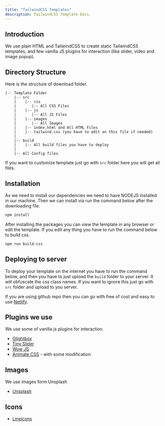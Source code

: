 ```yaml
---
title: "TailwindCSS Templates"
description: TailwindCSS Template Docs.
---
```


## Introduction

We use plain HTML and TailwindCSS to create static TailwindCSS templates, and few vanilla JS plugins for interaction (like slider, video and image popup).

## Directory Structure

Here is the structure of download folder.

```
|-- Template Folder
    |-- src
    |    |-- css
    |       |-- All CSS Files
    |    |-- js
    |       |-- All JS Files
    |    |-- images
    |       |-- All Images
    |    |-- index.html and All HTML Files
    |    |-- tailwind.css (you have to edit on this file if needed)
    |
    |-- build
    |    |-- All build files you have to deploy
    |
    |-- All Config files
```

If you want to customize template just go with `src` folder here you will get all files.

## Installation

As we need to install our dependencies we need to have NODEJS installed in our machine. Then we can install via run the command below after the downloading file.

```bash
npm install
```

After installing the packages you can view the template in any browser or edit the template. If you edit any thing you have to run the command below to build css.

```bash
npm run build-css
```

## Deploying to server

To deploy your template on the internet you have to run the command below, and then you have to just upload the `build` folder to your server. It will obfuscate the css class names. If you want to ignore this just go with `src` folder and upload to you server.

If you are using github repo then you can go with free of cost and easy to use [Netlify](https://netlify.com).

## Plugins we use

We use some of vanilla js plugins for interaction.

- [Glightbox](https://biati-digital.github.io/glightbox/)
- [Tiny Slider](https://github.com/ganlanyuan/tiny-slider)
- [Wow JS](https://wowjs.uk/docs.html)
- [Animate CSS](https://animate.style/) - with some modification

## Images

We use images form Unsplash

- [Unsplash](https://unsplash.com/)

## Icons

- [Lineicons](https://lineicons.com)
